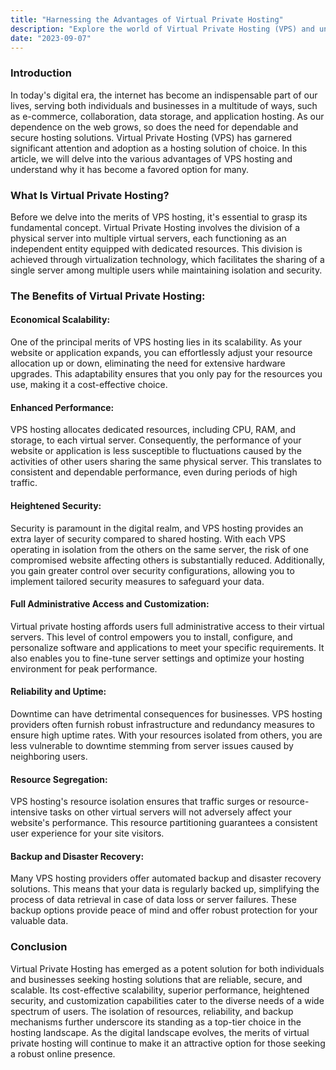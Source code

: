 ```yaml
---
title: "Harnessing the Advantages of Virtual Private Hosting"
description: "Explore the world of Virtual Private Hosting (VPS) and uncover the myriad benefits that have made it the go-to choice for individuals and businesses alike. Discover how VPS hosting offers cost-effective scalability, enhanced performance, heightened security, and full customization options."
date: "2023-09-07"
---
```


### Introduction

In today's digital era, the internet has become an indispensable part of our lives, serving both individuals and businesses in a multitude of ways, such as e-commerce, collaboration, data storage, and application hosting. As our dependence on the web grows, so does the need for dependable and secure hosting solutions. Virtual Private Hosting (VPS) has garnered significant attention and adoption as a hosting solution of choice. In this article, we will delve into the various advantages of VPS hosting and understand why it has become a favored option for many.

### What Is Virtual Private Hosting?

Before we delve into the merits of VPS hosting, it's essential to grasp its fundamental concept. Virtual Private Hosting involves the division of a physical server into multiple virtual servers, each functioning as an independent entity equipped with dedicated resources. This division is achieved through virtualization technology, which facilitates the sharing of a single server among multiple users while maintaining isolation and security.

### The Benefits of Virtual Private Hosting:

#### Economical Scalability:
One of the principal merits of VPS hosting lies in its scalability. As your website or application expands, you can effortlessly adjust your resource allocation up or down, eliminating the need for extensive hardware upgrades. This adaptability ensures that you only pay for the resources you use, making it a cost-effective choice.

#### Enhanced Performance:
VPS hosting allocates dedicated resources, including CPU, RAM, and storage, to each virtual server. Consequently, the performance of your website or application is less susceptible to fluctuations caused by the activities of other users sharing the same physical server. This translates to consistent and dependable performance, even during periods of high traffic.

#### Heightened Security:
Security is paramount in the digital realm, and VPS hosting provides an extra layer of security compared to shared hosting. With each VPS operating in isolation from the others on the same server, the risk of one compromised website affecting others is substantially reduced. Additionally, you gain greater control over security configurations, allowing you to implement tailored security measures to safeguard your data.

#### Full Administrative Access and Customization:
Virtual private hosting affords users full administrative access to their virtual servers. This level of control empowers you to install, configure, and personalize software and applications to meet your specific requirements. It also enables you to fine-tune server settings and optimize your hosting environment for peak performance.

#### Reliability and Uptime:
Downtime can have detrimental consequences for businesses. VPS hosting providers often furnish robust infrastructure and redundancy measures to ensure high uptime rates. With your resources isolated from others, you are less vulnerable to downtime stemming from server issues caused by neighboring users.

#### Resource Segregation:
VPS hosting's resource isolation ensures that traffic surges or resource-intensive tasks on other virtual servers will not adversely affect your website's performance. This resource partitioning guarantees a consistent user experience for your site visitors.

#### Backup and Disaster Recovery:
Many VPS hosting providers offer automated backup and disaster recovery solutions. This means that your data is regularly backed up, simplifying the process of data retrieval in case of data loss or server failures. These backup options provide peace of mind and offer robust protection for your valuable data.

### Conclusion

Virtual Private Hosting has emerged as a potent solution for both individuals and businesses seeking hosting solutions that are reliable, secure, and scalable. Its cost-effective scalability, superior performance, heightened security, and customization capabilities cater to the diverse needs of a wide spectrum of users. The isolation of resources, reliability, and backup mechanisms further underscore its standing as a top-tier choice in the hosting landscape. As the digital landscape evolves, the merits of virtual private hosting will continue to make it an attractive option for those seeking a robust online presence.
